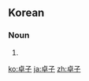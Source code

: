 ==Korean==
{{ko-hanjatab}}

===Noun===
{{ko-noun|hj|hangeul=탁자}}

# {{hanja form of|탁자|[[table]]}}

[[ko:卓子]]
[[ja:卓子]]
[[zh:卓子]]